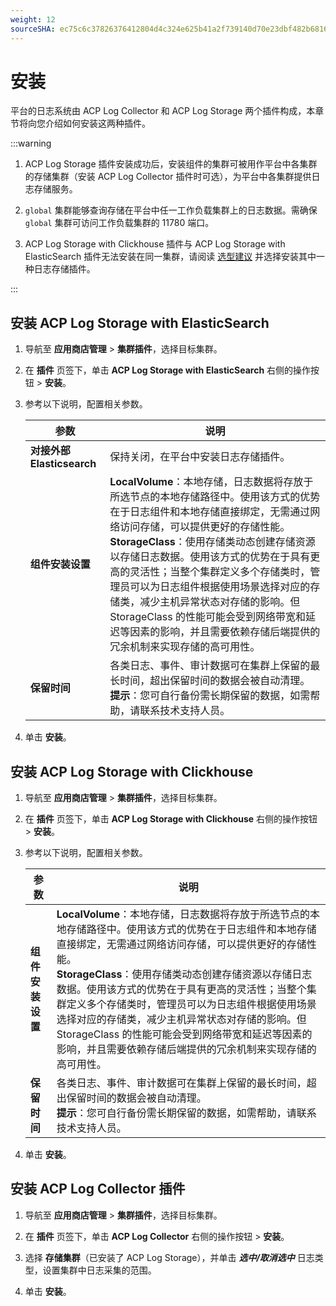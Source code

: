 ```yaml
---
weight: 12
sourceSHA: ec75c6c37826376412804d4c324e625b41a2f739140d70e23dbf482b68167176
---
```


# 安装

平台的日志系统由 ACP Log Collector 和 ACP Log Storage 两个插件构成，本章节将向您介绍如何安装这两种插件。

:::warning

1. ACP Log Storage 插件安装成功后，安装组件的集群可被用作平台中各集群的存储集群（安装 ACP Log Collector 插件时可选），为平台中各集群提供日志存储服务。

2. `global` 集群能够查询存储在平台中任一工作负载集群上的日志数据。需确保 `global` 集群可访问工作负载集群的 11780 端口。

3. ACP Log Storage with Clickhouse 插件与 ACP Log Storage with ElasticSearch 插件无法安装在同一集群，请阅读 [选型建议](./architecture/component_suggestion.mdx) 并选择安装其中一种日志存储插件。

:::

## 安装 ACP Log Storage with ElasticSearch

1. 导航至 **应用商店管理** > **集群插件**，选择目标集群。

2. 在 **插件** 页签下，单击 **ACP Log Storage with ElasticSearch** 右侧的操作按钮 > **安装**。

3. 参考以下说明，配置相关参数。

   | 参数                               | 说明                                                                                                                                                                                                                                                                                                                                                                                                                                                                                                                                                                                                                                                                                                                                                                                                                                                                                                       |
   |-----------------------------------|------------------------------------------------------------------------------------------------------------------------------------------------------------------------------------------------------------------------------------------------------------------------------------------------------------------------------------------------------------------------------------------------------------------------------------------------------------------------------------------------------------------------------------------------------------------------------------------------------------------------------------------------------------------------------------------------------------------------------------------------------------------------------------------------------------------------------------------------------------------------------------------------|
   | **对接外部 Elasticsearch**         | 保持关闭，在平台中安装日志存储插件。                                                                                                                                                                                                                                                                                                                                                                                                                                                                                                                                                                                                                                                                                                                                                                                                                                                                                   |
   | **组件安装设置**                   | **LocalVolume**：本地存储，日志数据将存放于所选节点的本地存储路径中。使用该方式的优势在于日志组件和本地存储直接绑定，无需通过网络访问存储，可以提供更好的存储性能。<br />**StorageClass**：使用存储类动态创建存储资源以存储日志数据。使用该方式的优势在于具有更高的灵活性；当整个集群定义多个存储类时，管理员可以为日志组件根据使用场景选择对应的存储类，减少主机异常状态对存储的影响。但 StorageClass 的性能可能会受到网络带宽和延迟等因素的影响，并且需要依赖存储后端提供的冗余机制来实现存储的高可用性。                                                                                                                                                |
   | **保留时间**                       | 各类日志、事件、审计数据可在集群上保留的最长时间，超出保留时间的数据会被自动清理。<br />**提示**：您可自行备份需长期保留的数据，如需帮助，请联系技术支持人员。                                                                                                                                                                                                                                                                                                                                                                                                                                                                                                                                                                                                                                                  |

4. 单击 **安装**。

## 安装 ACP Log Storage with Clickhouse

1. 导航至 **应用商店管理** > **集群插件**，选择目标集群。

2. 在 **插件** 页签下，单击 **ACP Log Storage with Clickhouse** 右侧的操作按钮 > **安装**。

3. 参考以下说明，配置相关参数。

   | 参数                               | 说明                                                                                                                                                                                                                                                                                                                                                                                                                                                                                                                                                                                                                                                                                                                                                                                                                                                                                                       |
   |-----------------------------------|------------------------------------------------------------------------------------------------------------------------------------------------------------------------------------------------------------------------------------------------------------------------------------------------------------------------------------------------------------------------------------------------------------------------------------------------------------------------------------------------------------------------------------------------------------------------------------------------------------------------------------------------------------------------------------------------------------------------------------------------------------------------------------------------------------------------------------------------------------------------------------------------|
   | **组件安装设置**                   | **LocalVolume**：本地存储，日志数据将存放于所选节点的本地存储路径中。使用该方式的优势在于日志组件和本地存储直接绑定，无需通过网络访问存储，可以提供更好的存储性能。<br />**StorageClass**：使用存储类动态创建存储资源以存储日志数据。使用该方式的优势在于具有更高的灵活性；当整个集群定义多个存储类时，管理员可以为日志组件根据使用场景选择对应的存储类，减少主机异常状态对存储的影响。但 StorageClass 的性能可能会受到网络带宽和延迟等因素的影响，并且需要依赖存储后端提供的冗余机制来实现存储的高可用性。                                                                                                                                                |
   | **保留时间**                       | 各类日志、事件、审计数据可在集群上保留的最长时间，超出保留时间的数据会被自动清理。<br />**提示**：您可自行备份需长期保留的数据，如需帮助，请联系技术支持人员。                                                                                                                                                                                                                                                                                                                                                                                                                                                                                                                                                                                                                                                  |

4. 单击 **安装**。

## 安装 ACP Log Collector 插件

1. 导航至 **应用商店管理** > **集群插件**，选择目标集群。

2. 在 **插件** 页签下，单击 **ACP Log Collector** 右侧的操作按钮 > **安装**。

3. 选择 **存储集群**（已安装了 ACP Log Storage），并单击 ***选中/取消选中*** 日志类型，设置集群中日志采集的范围。

4. 单击 **安装**。
